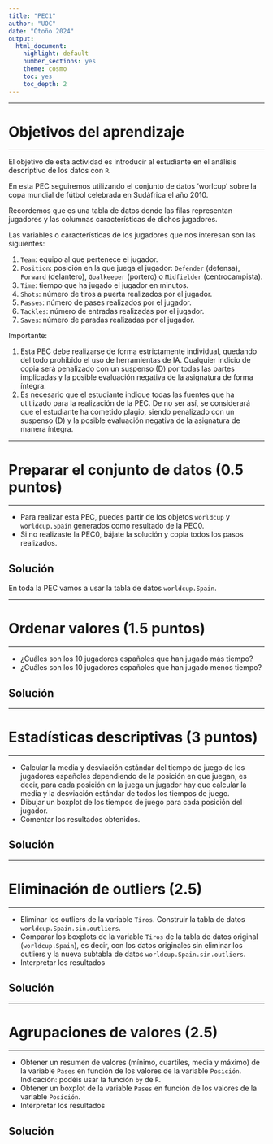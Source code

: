 ```yaml
---
title: "PEC1"
author: "UOC"
date: "Otoño 2024"
output: 
  html_document:
    highlight: default
    number_sections: yes
    theme: cosmo
    toc: yes
    toc_depth: 2
---
```



******
# Objetivos del aprendizaje
******

El objetivo de esta actividad es introducir al estudiante en el análisis descriptivo de los datos con `R`.

En esta PEC seguiremos utilizando el conjunto de datos 'worlcup' sobre la copa mundial de fútbol
celebrada en Sudáfrica el año 2010.

Recordemos que es una tabla de datos donde las filas representan jugadores y las columnas características de dichos jugadores.

Las variables o características de los jugadores que nos interesan son las siguientes: 

1) `Team`: equipo al que pertenece el jugador.
2) `Position`: posición en la que juega el jugador: `Defender` (defensa), `Forward` (delantero), `Goalkeeper` (portero) o `Midfielder` (centrocampista).
3) `Time`: tiempo que ha jugado el jugador en minutos.
4) `Shots`: número de tiros a puerta realizados por el jugador.
5) `Passes`: número de pases realizados por el jugador.
6) `Tackles`: número de entradas realizadas por el jugador.
7) `Saves`: número de paradas realizadas por el jugador.

Importante:

1. Esta PEC debe realizarse de forma estrictamente individual, quedando del todo prohibido el uso de herramientas de IA. Cualquier indicio de copia será penalizado con un suspenso (D) por todas las partes implicadas y la posible evaluación negativa de la asignatura de forma íntegra.
1. Es necesario que el estudiante indique todas las fuentes que ha utitlizado para la realización de la PEC. De no ser así, se considerará que el estudiante ha cometido plagio, siendo penalizado con un suspenso (D) y la posible evaluación negativa de la asignatura de manera íntegra.

******
# Preparar el conjunto de datos (0.5 puntos)
******

* Para realizar esta PEC, puedes partir de los objetos `worldcup` y `worldcup.Spain` generados como resultado de la PEC0.
* Si no realizaste la PEC0, bájate la solución y copia todos los pasos realizados.


## Solución {-}



En toda la PEC vamos a usar la tabla de datos `worldcup.Spain`.

******
# Ordenar valores (1.5 puntos)
******


* ¿Cuáles son los 10 jugadores españoles que han jugado más tiempo? 
* ¿Cuáles son los 10 jugadores españoles que han jugado menos tiempo?


## Solución {-}



******
# Estadísticas descriptivas (3 puntos)
******

* Calcular la media y desviación estándar del tiempo de juego de los jugadores españoles dependiendo de la posición en que juegan, es decir, para cada posición en la juega un jugador hay que calcular la media y la desviación estándar de todos los tiempos de juego.
* Dibujar un boxplot de los tiempos de juego para cada posición del jugador.
* Comentar los resultados obtenidos.



## Solución {-}



****
# Eliminación de outliers (2.5)
****


* Eliminar los outliers de la variable `Tiros`. Construir la tabla de datos `worldcup.Spain.sin.outliers`.
* Comparar los boxplots de la variable `Tiros`  de la tabla de datos original (`worldcup.Spain`), es decir, con los datos originales sin eliminar los outliers y la nueva subtabla de datos `worldcup.Spain.sin.outliers`.
* Interpretar los resultados


## Solución {-}


****
# Agrupaciones de valores (2.5)
****

* Obtener un resumen de valores (mínimo, cuartiles, media y máximo) de la variable `Pases` en función de los valores de la variable `Posición`. Indicación: podéis usar la función `by` de `R`.
* Obtener un boxplot de la variable `Pases` en función de los valores de la variable `Posición`.
* Interpretar los resultados


## Solución {-}


